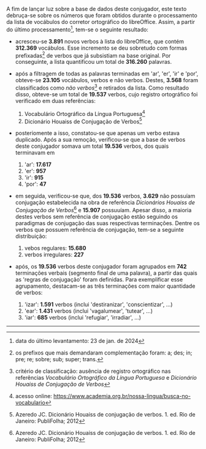 A fim de lançar luz sobre a base de dados deste conjugador, este texto debruça-se sobre
os números que foram obtidos durante o processamento da lista de vocábulos 
do corretor ortográfico do libreOffice. Assim, a partir do último processamento[^1],
tem-se o seguinte resultado:

* acresceu-se **3.891** novos verbos à lista 
do libreOffice, que contém **312.369** vocábulos. Esse incremento se deu 
sobretudo com formas prefixadas[^2] de verbos que já subsistiam na base original.
Por conseguinte, a lista quantificou um total de **316.260** palavras.

* após a filtragem de todas as palavras terminadas em 'ar', 'er', 'ir' e 'por', 
obteve-se **23.105** vocábulos, verbos e não verbos. Destes, **3.568** foram 
classificados como _não verbos_[^3] e retirados da lista. Como resultado disso,
obteve-se um total de **19.537** verbos,
cujo registro ortográfico foi verificado em duas referências:

  1. Vocabulário Ortográfico da Língua Portuguesa[^4]
  2. Dicionário Houaiss de Conjugação de Verbos[^5]

* posteriomente a isso, constatou-se que apenas um verbo estava duplicado. Após a sua
remoção, verificou-se que a base de verbos deste conjugador 
somava um total **19.536** verbos, dos quais terminavam em

  1. 'ar': **17.617**
  2. 'er': **957**
  3. 'ir': **915**
  4. 'por': **47**

* em seguida, verificou-se que, dos **19.536** verbos, **3.629** não possuíam conjugação
estabelecida na obra de referência _Dicionários Houaiss de Conjugação de Verbos_[^5]
e **15.907** possuuíam. Apesar disso, a maioria destes verbos sem referência 
de conjugação estão seguindo os paradigmas de conjugação das suas respectivas terminações.
Dentre os verbos que possuem referência de conjugação, tem-se a seguinte distribuição:

  1. vebos regulares: **15.680**
  2. verbos irregulares: **227**

* após, os **19.536** verbos deste conjugador foram agrupados 
em **742** terminações verbais (segmento final de uma palavra), 
a partir das quais as 'regras de conjugação' foram
definidas. Para exemplificar esse agrupamento, destacam-se as três
terminações com maior quantidade de verbos:

  1. 'izar': **1.591** verbos (inclui 'destiranizar', 'conscientizar', ...)
  2. 'ear': **1.431** verbos (inclui 'vagalumear', 'tutear', ...)
  3. 'iar': **685** verbos (inclui 'refugiar', 'irradiar', ...)
  
---

[^1]: data do último levantamento: 23 de jan. de 2024
[^2]: os prefixos que mais demandaram complementação foram: 
a; des; in; pre; re; sobre; sub; super; trans.
[^3]: critério de classificação: ausência de registro ortográfico nas referências 
_Vocabulário Ortográfico da Língua Portuguesa_ e _Dicionário Houaiss de Conjugação de Verbos_
[^4]: acesso online: https://www.academia.org.br/nossa-lingua/busca-no-vocabulario
[^5]: Azeredo JC. Dicionário Houaiss de conjugação de verbos. 1. ed. Rio de Janeiro: PubliFolha; 2012